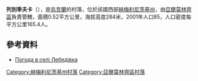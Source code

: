 {{coord|49|10|32|N|27|4|14|E|scale:100000|display=title}}

'''列別季夫卡'''（{{lang-uk|Лебедівка}}），是[[烏克蘭|烏克蘭]]的村落，位於該國西部[[赫梅利尼茨基州|赫梅利尼茨基州]]，由[[亞爾莫林齊區|亞爾莫林齊區]]負責管轄，面積0.52平方公里，海拔高度284米，2001年人口85，人口密度每平方公里165.4人。

==參考資料==
* [http://weather.in.ua/ua/hmel'nickaja/13104 Погода в селі Лебедівка]{{Wayback|url=http://weather.in.ua/ua/hmel%27nickaja/13104 |date=20111220080351 }}

{{DEFAULTSORT:Лебедівка}}
[[Category:赫梅利尼茨基州村落|Category:赫梅利尼茨基州村落]]
[[Category:亞爾莫林齊區村落|Category:亞爾莫林齊區村落]]


{{Khmelnytskyi-geo-stub}}